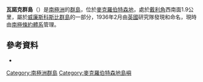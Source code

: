 {{coord|67|12|S|59|44|E|display=title}}

'''瓦諾克群島'''（{{lang-en|Warnock Islands}}）是[[南極洲|南極洲]]的[[群島|群島]]，位於[[麥克羅伯特森地|麥克羅伯特森地]]，處於[[戴利角|戴利角]]西南面1.9公里，屬於[[威廉斯科斯比群島|威廉斯科斯比群島]]的一部分，1936年2月由[[英國|英國]]研究隊發現和命名，現時由[[南極條約體系|南極條約體系]]管理。

==參考資料==
*{{usgs-gazetteer}}

{{DEFAULTSORT:Warnock Islands}}
[[Category:南極洲群島|Category:南極洲群島]]
[[Category:麥克羅伯特森地島嶼|Category:麥克羅伯特森地島嶼]]


{{MacRobertsonLand-geo-stub}}
